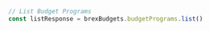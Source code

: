 ```typescript index.ts
// List Budget Programs
const listResponse = brexBudgets.budgetPrograms.list()
```